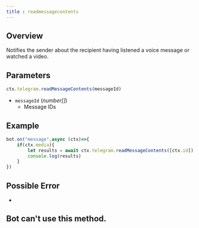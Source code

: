 ```yaml
---
title : readmessagecontents
---
```

## Overview
Notifies the sender about the recipient having listened a voice message or watched a video.
## Parameters
```ts 
ctx.telegram.readMessageContents(messageId)
```
- `messageId` (_number[]_)
    - Message IDs
## Example
```ts highlight=3
bot.on("message",async (ctx)=>{
    if(ctx.media){
        let results = await ctx.telegram.readMessageContents([ctx.id]) 
        console.log(results) 
    }
})
```
## Possible Error
-
## Bot can't use this method.